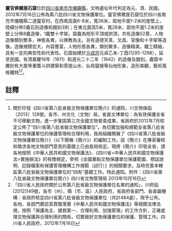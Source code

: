 {{msg:四川省文物保護單位
|名稱 = 靈官佛爾崖石窟
|編號 = 332
|圖片 = 
|級別 = S8
|分類 = 
|時代 = [[元代|元代]]、[[清代|清代]]、[[中華民國|民國]]
|地点 = [[四川省|四川省]][[南充市|南充市]][[儀隴縣|儀隴縣]]
|坐標 =
|登錄 = 2012年7月16日
}}
'''靈官佛爾崖石窟'''位於[[四川省|四川省]][[南充市|南充市]][[儀隴縣|儀隴縣]]，文物遺址年代判定為元、清、民國。2012年7月16日公佈為第八批四川省文物保護單位。靈官佛爾崖石窟位於四川省南充市儀隴縣二道靈官村。在西南高面6-8米，寬36米，距地平面1-2米的崖壁上，陸續分佈5龕石刻造像和題刻3則；在東北面高5米，寬28米，距地平面1.2米的崖壁上分佈8龕造像，1龕雙十字架。窟龕為矩形平頂或拱頂，共有造像52尊，人物造像類別繁多，神態各異，以佛教為主。另有道德天真、文昌、官像和十字架等造像。造像規模宏大，內容豐富，人物形態各異，類別繁多，造像精美，雕工精細，具有一定的典型性和代表性。石窟始建於[[元成宗|元成宗]]元貞乙未-丁酉(1295-1298），延至民國。有清嘉慶16年（1811）和道光二十二年（1842）的造像及題刻。龕窟中雕刻有大屋脊重簷斗拱建築和菩提山水、仙鳥猿猴等仙地形象，造形美觀，藝術風格獨特<ref>關於印發《四川省第八批省級文物保護單位簡介》的通知，川文物保函〔2013〕128號，各市、州文化（文物）局，省直文博單位：為有效保護全省不可移動文物，進一步鞏固第三次全國文物普查成果，省政府於2012年7月核定公佈了“四川省第八批省級文物保護單位”。為切實加強和規範全省第八批省級文物保護單位的保護管理和合理利用，我局組織開展了《四川省第八批省級文物保護單位簡介》（以下簡稱《簡介》）的編制工作。該《簡介》在專家審核和徵求各地文物部門意見的基礎上已由我局核定。現將《簡介》印發全省，請各地按照《中華人民共和國文物保護法》、《四川省<中華人民共和國文物保護法>實施辦法》的有關規定，參照《全國重點文物保護單位保護範圍、標誌說明、記錄檔案和保護管理機構工作規範（試行）》的相關要求，及時完善本轄區第八批省級文物保護單位的“四有”基礎工作。特此通知。附件：《四川省第八批省級文物保護單位簡介》四川省文物管理局  2013年10月16日</ref><ref>「四川省人民政府關於公布第八批省級文物保護單位名單的通知」，川府函[2012]149號，各市（州）、縣（市、區）人民政府，省政府各部門、各直屬機構：省政府核定四川省第八批省級文物保護單位（共計484處），現予公布。各地、各部門要認真貫徹落實《中華人民共和國文物保護法》等相關法律法規，按照「保護為主、搶救第一、合理利用、加強管理」的工作方針，正確處理文物保護與合理利用的關係，切實做好文物保護單位的保護、管理工作。四川省人民政府，2012年7月16日</ref>。
==註釋==
{{reflist}}